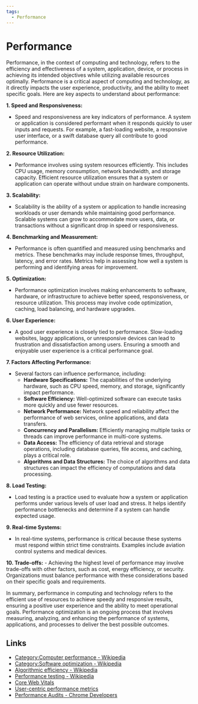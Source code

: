 ```yaml
---
tags:
  - Performance
---
```


# Performance

Performance, in the context of computing and technology, refers to the efficiency and effectiveness of a system, application, device, or process in achieving its intended objectives while utilizing available resources optimally. Performance is a critical aspect of computing and technology, as it directly impacts the user experience, productivity, and the ability to meet specific goals. Here are key aspects to understand about performance:

**1. Speed and Responsiveness:**

- Speed and responsiveness are key indicators of performance. A system or application is considered performant when it responds quickly to user inputs and requests. For example, a fast-loading website, a responsive user interface, or a swift database query all contribute to good performance.

**2. Resource Utilization:**

- Performance involves using system resources efficiently. This includes CPU usage, memory consumption, network bandwidth, and storage capacity. Efficient resource utilization ensures that a system or application can operate without undue strain on hardware components.

**3. Scalability:**

- Scalability is the ability of a system or application to handle increasing workloads or user demands while maintaining good performance. Scalable systems can grow to accommodate more users, data, or transactions without a significant drop in speed or responsiveness.

**4. Benchmarking and Measurement:**

- Performance is often quantified and measured using benchmarks and metrics. These benchmarks may include response times, throughput, latency, and error rates. Metrics help in assessing how well a system is performing and identifying areas for improvement.

**5. Optimization:**

- Performance optimization involves making enhancements to software, hardware, or infrastructure to achieve better speed, responsiveness, or resource utilization. This process may involve code optimization, caching, load balancing, and hardware upgrades.

**6. User Experience:**

- A good user experience is closely tied to performance. Slow-loading websites, laggy applications, or unresponsive devices can lead to frustration and dissatisfaction among users. Ensuring a smooth and enjoyable user experience is a critical performance goal.

**7. Factors Affecting Performance:**

- Several factors can influence performance, including:
  - **Hardware Specifications:** The capabilities of the underlying hardware, such as CPU speed, memory, and storage, significantly impact performance.
  - **Software Efficiency:** Well-optimized software can execute tasks more quickly and use fewer resources.
  - **Network Performance:** Network speed and reliability affect the performance of web services, online applications, and data transfers.
  - **Concurrency and Parallelism:** Efficiently managing multiple tasks or threads can improve performance in multi-core systems.
  - **Data Access:** The efficiency of data retrieval and storage operations, including database queries, file access, and caching, plays a critical role.
  - **Algorithms and Data Structures:** The choice of algorithms and data structures can impact the efficiency of computations and data processing.

**8. Load Testing:**

- Load testing is a practice used to evaluate how a system or application performs under various levels of user load and stress. It helps identify performance bottlenecks and determine if a system can handle expected usage.

**9. Real-time Systems:**

- In real-time systems, performance is critical because these systems must respond within strict time constraints. Examples include aviation control systems and medical devices.

**10. Trade-offs:** - Achieving the highest level of performance may involve trade-offs with other factors, such as cost, energy efficiency, or security. Organizations must balance performance with these considerations based on their specific goals and requirements.

In summary, performance in computing and technology refers to the efficient use of resources to achieve speedy and responsive results, ensuring a positive user experience and the ability to meet operational goals. Performance optimization is an ongoing process that involves measuring, analyzing, and enhancing the performance of systems, applications, and processes to deliver the best possible outcomes.

## Links

- [Category:Computer performance - Wikipedia](https://en.wikipedia.org/wiki/Category:Computer_performance)
- [Category:Software optimization - Wikipedia](https://en.wikipedia.org/wiki/Category:Software_optimization)
- [Algorithmic efficiency - Wikipedia](https://en.wikipedia.org/wiki/Algorithmic_efficiency)
- [Performance testing - Wikipedia](https://en.wikipedia.org/wiki/Performance_testing)
- [Core Web Vitals](https://web.dev/learn-core-web-vitals/)
- [User-centric performance metrics](https://web.dev/user-centric-performance-metrics/)
- [Performance Audits - Chrome Developers](https://developer.chrome.com/docs/lighthouse/performance/)

